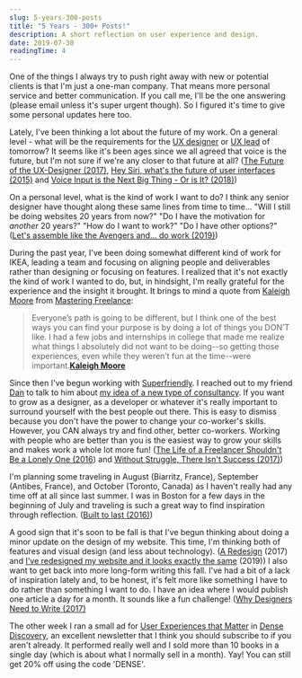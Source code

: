 ```yaml
---
slug: 5-years-300-posts
title: "5 Years - 300+ Posts!"
description: A short reflection on user experience and design.
date: 2019-07-30
readingTime: 4
---
```


One of the things I always try to push right away with new or potential clients is that I'm just a one-man company. That means more personal service and better communication. If you call me, I'll be the one answering (please email unless it's super urgent though). So I figured it's time to give some personal updates here too.

Lately, I've been thinking a lot about the future of my work. On a general level - what will be the requirements for the <a href="/uxdesigner/">UX designer</a> or <a href="/uxlead/">UX lead</a> of tomorrow? It seems like it's been ages since we all agreed that voice is the future, but I'm not sure if we're any closer to that future at all? (<a href="/future-ux-designer/">The Future of the UX-Designer (2017)</a>, <a href="/hey-siri-whats-the-future-of-user-interfaces/">Hey Siri, what's the future of user interfaces (2015)</a> and <a href="/voiceinput/">Voice Input is the Next Big Thing - Or is It? (2018)</a>)

On a personal level, what is the kind of work I want to do? I think any senior designer have thought along these same lines from time to time... "Will I still be doing websites 20 years from now?" "Do I have the motivation for *another* 20 years?" "How do I want to work?" "Do I have other options?" (<a href="/avengers/">Let's assemble like the Avengers and... do work (2019)</a>)

During the past year, I've been doing somewhat different kind of work for IKEA, leading a team and focusing on aligning people and deliverables rather than designing or focusing on features. I realized that it's not exactly the kind of work I wanted to do, but, in hindsight, I'm really grateful for the experience and the insight it brought. It brings to mind a quote from <a href="https://www.kaleighmoore.com">Kaleigh Moore</a> from <a href="/books/masteringfreelance">Mastering Freelance</a>:

>Everyone’s path is going to be different, but I think one of the best ways you can find your purpose is by doing a lot of things you DON’T like. I had a few jobs and internships in college that made me realize what things I absolutely did not want to be doing--so getting those experiences, even while they weren’t fun at the time--were important.**<a href="https://www.kaleighmoore.com">Kaleigh Moore</a>**

Since then I've begun working with <a href="http://superfriend.ly">Superfriendly</a>. I reached out to my friend <a href="http://danmall.me">Dan</a> to talk to him about <a href="/avengers/">my idea of a new type of consultancy</a>. If you want to grow as a designer, as a developer or whatever it's really important to surround yourself with the best people out there. This is easy to dismiss because you don't have the power to change your co-worker's skills. However, you CAN always try and find other, better co-workers. Working with people who are better than you is the easiest way to grow your skills and makes work a whole lot more fun! (<a href="/the-life-of-a-freelancer/">The Life of a Freelancer Shouldn't Be a Lonely One (2016</a>) and <a href="/without-struggle-isnt-success/">Without Struggle, There Isn't Success (2017)</a>)

I'm planning some traveling in August (Biarritz, France), September (Antibes, France), and October (Toronto, Canada) as I haven't really had any time off at all since last summer. I was in Boston for a few days in the beginning of July and traveling is such a great way to find inspiration through reflection. (<a href="/built-to-last/">Built to last (2016)</a>)

A good sign that it's soon to be fall is that I've begun thinking about doing a minor update on the design of my website. This time, I'm thinking both of features and visual design (and less about technology). (<a href="/redesign/">A Redesign</a> (2017) and <a href="/newdesign/">I've redesigned my website and it looks exactly the same</a> (2019)) I also want to get back into more long-form writing this fall. I've had a bit of a lack of inspiration lately and, to be honest, it's felt more like something I have to do rather than something I want to do. I have an idea where I would publish one article a day for a month. It sounds like a fun challenge! (<a href="/designers-write/">Why Designers Need to Write (2017)</a>

The other week I ran a small ad for <a href="https://antonsten.com/books/user-experiences-matter/">User Experiences that Matter</a> in <a href="https://www.densediscovery.com">Dense Discovery</a>, an excellent newsletter that I think you should subscribe to if you aren't already. It performed really well and I sold more than 10 books in a single day (which is about what I normally sell in a month). Yay! You can still get 20% off using the code 'DENSE'.